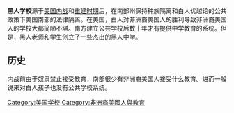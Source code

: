 '''黑人学校'''源于[[美国内战|美国内战]]和[[重建时期|重建时期]]后，在南部州保持种族隔离和白人优越论的公共政策下美国南部的法律隔离。在美国，白人对非洲裔美国人的胜利导致非洲裔美国人的学校大都简陋不堪。南方建立公共学校后数十年才有提供中学教育的系统。但是，黑人老师和学生创立了一些杰出的黑人中学。

==历史==
内战前由于奴隶禁止接受教育，南部很少有非洲裔美国人接受什么教育。进而一般说来对白人孩子也没有公共学校系统。

[[Category:美国学校|Category:美国学校]]
[[Category:非洲裔美國人與教育|Category:非洲裔美國人與教育]]